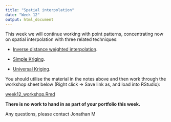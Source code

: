 ```yaml
---
title: "Spatial interpolation"
date: "Week 12"
output: html_document
---
```


This week we will continue working with point patterns, concentrating now on spatial interpolation with three related techniques:

 - [Inverse distance weighted interpolation](../notes/week12_idw.html).
 
 - [Simple Kriging](../notes/week12_simple_kriging.html).
 
 - [Universal Kriging](../notes/week12_universal_kriging.html).

You should utilise the material in the notes above and then work through the workshop sheet below (Right click -> Save link as, and load into RStudio):

[week12_workshop.Rmd](week12_workshop.Rmd)

**There is no work to hand in as part of your portfolio this week.**

Any questions, please contact Jonathan M